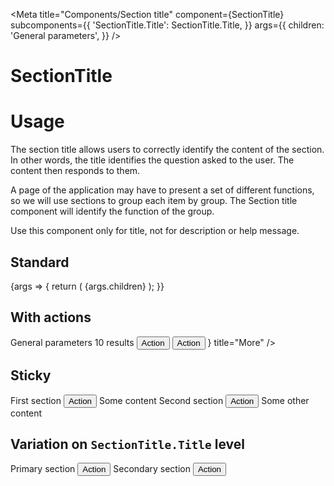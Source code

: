 
<Meta
  title="Components/Section title"
  component={SectionTitle}
  subcomponents={{
    'SectionTitle.Title': SectionTitle.Title,
  }}
  args={{
    children: 'General parameters',
  }}
/>

# SectionTitle

# Usage

The section title allows users to correctly identify the content of the section. In other words, the title identifies the question asked to the user. The content then responds to them.

A page of the application may have to present a set of different functions, so we will use sections to group each item by group. The Section title component will identify the function of the group.

Use this component only for title, not for description or help message.

## Standard

<Canvas>
  <Story name="Standard">
    {args => {
      return (
        <SectionTitle>
          <SectionTitle.Title>{args.children}</SectionTitle.Title>
        </SectionTitle>
      );
    }}
  </Story>
</Canvas>

<ArgsTable story="Standard" />

## With actions

<Canvas>
  <Story name="Actions">
    <SectionTitle>
      <SectionTitle.Title>General parameters</SectionTitle.Title>
      <SectionTitle.Spacer />
      <SectionTitle.Information>10 results</SectionTitle.Information>
      <SectionTitle.Separator />
      <Button>Action</Button>
      <Button level="danger">Action</Button>
      <IconButton icon={<MoreIcon />} title="More" />
    </SectionTitle>
  </Story>
</Canvas>

## Sticky

<Canvas>
  <Story name="Sticky">
    <Scrollable height={300}>
      <SectionTitle sticky={0}>
        <SectionTitle.Title>First section</SectionTitle.Title>
        <SectionTitle.Spacer />
        <Button>Action</Button>
      </SectionTitle>
      <Content height={400}>Some content</Content>
      <SectionTitle sticky={0}>
        <SectionTitle.Title>Second section</SectionTitle.Title>
        <SectionTitle.Spacer />
        <Button>Action</Button>
      </SectionTitle>
      <Content height={400}>Some other content</Content>
    </Scrollable>
  </Story>
</Canvas>

## Variation on `SectionTitle.Title` level

<Canvas>
  <Story name="Title level">
    <SectionTitle>
      <SectionTitle.Title>Primary section</SectionTitle.Title>
      <SectionTitle.Spacer />
      <Button>Action</Button>
    </SectionTitle>
    <SectionTitle>
      <SectionTitle.Title level="secondary">Secondary section</SectionTitle.Title>
      <SectionTitle.Spacer />
      <Button>Action</Button>
    </SectionTitle>
  </Story>
</Canvas>
